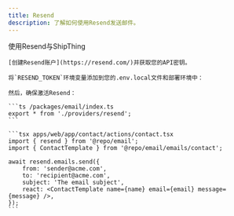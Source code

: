 ```yaml
---
title: Resend
description: 了解如何使用Resend发送邮件。
---
```


使用Resend与ShipThing

<Steps>
  <Step title="创建Resend账户">

    [创建Resend账户](https://resend.com/)并获取您的API密钥。

  </Step>
  <Step title="添加环境变量">

    将`RESEND_TOKEN`环境变量添加到您的.env.local文件和部署环境中：

    然后，确保激活Resend：

    ```ts /packages/email/index.ts
    export * from './providers/resend';
    ```

  </Step>
  <Step title="发送邮件">

    ```tsx apps/web/app/contact/actions/contact.tsx
    import { resend } from '@repo/email';
    import { ContactTemplate } from '@repo/email/emails/contact';

    await resend.emails.send({
        from: 'sender@acme.com',
        to: 'recipient@acme.com',
        subject: 'The email subject',
        react: <ContactTemplate name={name} email={email} message={message} />,
    });
    ```

  </Step>
</Steps>